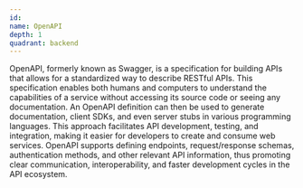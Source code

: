 ```yaml
---
id:
name: OpenAPI
depth: 1
quadrant: backend
---
```


OpenAPI, formerly known as Swagger, is a specification for building APIs that allows for a standardized way to describe RESTful APIs.
This specification enables both humans and computers to understand the capabilities of a service without accessing its source code or seeing any documentation.
An OpenAPI definition can then be used to generate documentation, client SDKs, and even server stubs in various programming languages.
This approach facilitates API development, testing, and integration, making it easier for developers to create and consume web services.
OpenAPI supports defining endpoints, request/response schemas, authentication methods, and other relevant API information, thus promoting clear communication, interoperability, and faster development cycles in the API ecosystem.
